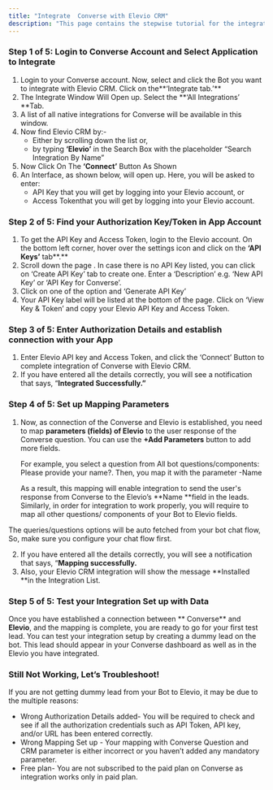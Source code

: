 ```yaml
---
title: "Integrate  Converse with Elevio CRM"
description: "This page contains the stepwise tutorial for the integration with  Converse"
---
```


### **Step 1 of 5: Login to  Converse Account and Select Application to Integrate**

1. Login to your  Converse account. Now, select and click the Bot you want to integrate with Elevio CRM. Click on the\*\*‘Integrate tab.’\*\*
2. The Integrate Window Will Open up. Select the \*\*‘All Integrations’ \*\*Tab.
3. A list of all native integrations for  Converse will be available in this window.
4. Now find Elevio CRM by:-
   - Either by scrolling down the list or,
   - by typing **‘Elevio’** in the Search Box with the placeholder “Search Integration By Name”
5. Now Click On The **‘Connect’** Button As Shown
6. An Interface, as shown below, will open up. Here, you will be asked to enter:
   - API Key that you will get by logging into your Elevio account, or
   - Access Tokenthat you will get by logging into your Elevio account.

### **Step 2 of 5: Find your Authorization Key/Token in App Account**

1. To get the API Key and Access Token, login to the Elevio account. On the bottom left corner, hover over the settings icon and click on the **‘API Keys’** tab\*\*.\*\*
2. Scroll down the page . In case there is no API Key listed, you can click on ‘Create API Key’ tab to create one. Enter a ‘Description’ e.g. ‘New API Key’ or ‘API Key for  Converse’.
3. Click on one of the option and ‘Generate API Key’
4. Your API Key label will be listed at the bottom of the page. Click on ‘View Key & Token’ and copy your Elevio API Key and Access Token.

### **Step 3 of 5: Enter Authorization Details and establish connection with your App**

1. Enter Elevio API key and Access Token, and click the ‘Connect’ Button to complete integration of  Converse with Elevio CRM.
2. If you have entered all the details correctly, you will see a notification that says, “**Integrated Successfully.”**

### **Step 4 of 5: Set up Mapping Parameters**

1. Now, as connection of the  Converse and Elevio is established, you need to map **parameters (fields) of Elevio** to the user response of the  Converse question. You can use the **\+Add Parameters** button to add more fields.

   For example, you select a question from All bot questions/components: Please provide your name?. Then, you map it with the parameter -Name

   As a result, this mapping will enable integration to send the user's response from  Converse to the Elevio’s \*\*Name \*\*field in the leads. Similarly, in order for integration to work properly, you will require to map all other questions/ components of your Bot to Elevio fields.

<Info>
  The queries/questions options will be auto fetched from your bot chat flow, So, make sure you configure your chat flow first.
</Info>

2. If you have entered all the details correctly, you will see a notification that says, “**Mapping successfully.**
3. Also, your Elevio CRM integration will show the message \*\*Installed \*\*in the Integration List.

### **Step 5 of 5: Test your Integration Set up with Data**

Once you have established a connection between \*\* Converse\*\* and **Elevio**, and the mapping is complete, you are ready to go for your first test lead. You can test your integration setup by creating a dummy lead on the bot. This lead should appear in your  Converse dashboard as well as in the Elevio you have integrated.

### **Still Not Working, Let’s Troubleshoot\!**

If you are not getting dummy lead from your Bot to Elevio, it may be due to the multiple reasons:

- Wrong Authorization Details added- You will be required to check and see if all the authorization credentials such as API Token, API key, and/or URL has been entered correctly.
- Wrong Mapping Set up - Your mapping with  Converse Question and CRM parameter is either incorrect or you haven’t added any mandatory parameter.
- Free plan- You are not subscribed to the paid plan on  Converse as integration works only in paid plan.